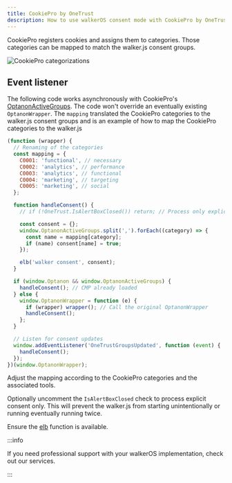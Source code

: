 ```yaml
---
title: CookiePro by OneTrust
description: How to use walkerOS consent mode with CookiePro by OneTrust
---
```



CookiePro registers cookies and assigns them to categories. Those categories can
be mapped to match the walker.js consent groups.

![CookiePro categorizations](./cookiepro-categorizations.png)

## Event listener

The following code works asynchronously with CookiePro's
[OptanonActiveGroups](https://my.onetrust.com/s/article/UUID-66bcaaf1-c7ca-5f32-6760-c75a1337c226).
The code won't override an eventually existing `OptanonWrapper`. The `mapping`
translated the CookiePro categories to the walker.js consent groups and is an
example of how to map the CookiePro categories to the walker.js

```js
(function (wrapper) {
  // Renaming of the categories
  const mapping = {
    C0001: 'functional', // necessary
    C0002: 'analytics', // performance
    C0003: 'analytics', // functional
    C0004: 'marketing', // targeting
    C0005: 'marketing', // social
  };

  function handleConsent() {
    // if (!OneTrust.IsAlertBoxClosed()) return; // Process only explicit consent

    const consent = {};
    window.OptanonActiveGroups.split(',').forEach((category) => {
      const name = mapping[category];
      if (name) consent[name] = true;
    });

    elb('walker consent', consent);
  }

  if (window.Optanon && window.OptanonActiveGroups) {
    handleConsent(); // CMP already loaded
  } else {
    window.OptanonWrapper = function (e) {
      if (wrapper) wrapper(); // Call the original OptanonWrapper
      handleConsent();
    };
  }

  // Listen for consent updates
  window.addEventListener('OneTrustGroupsUpdated', function (event) {
    handleConsent();
  });
})(window.OptanonWrapper);
```

Adjust the mapping according to the CookiePro categories and the associated
tools.

Optionally uncomment the `IsAlertBoxClosed` check to process explicit consent
only. This will prevent the walker.js from starting unintentionally or running
eventually running twice.

Ensure the [elb](/docs/collectors/web-collector/commands#elb) function is available.

:::info

If you need professional support with your walkerOS implementation, check out
our&nbsp;<Link to="/services">services</Link>.

:::

